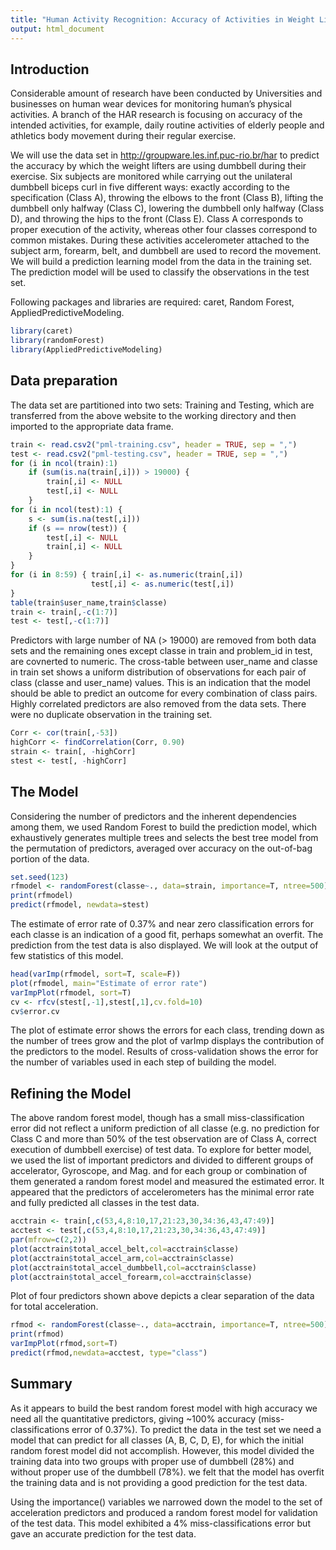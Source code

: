 ```yaml
---
title: "Human Activity Recognition: Accuracy of Activities in Weight Lifting"
output: html_document
---
```

## Introduction
Considerable amount of research have been conducted by Universities and businesses on human wear devices for monitoring human's physical activities. A branch of the HAR research is focusing on accuracy of the intended activities, for example, daily routine activities of elderly people and  athletics body movement during their regular exercise.   

We will use the data set in <http://groupware.les.inf.puc-rio.br/har> to predict the accuracy by which the weight lifters are using dumbbell during their exercise. Six subjects are monitored while carrying out the unilateral dumbbell biceps curl in five different ways: exactly according to the specification (Class A), throwing the elbows to the front (Class B), lifting the dumbbell only halfway (Class C), lowering the dumbbell only halfway (Class D), and throwing the hips to the front (Class E). Class A corresponds to proper execution of the activity, whereas other four classes correspond to common mistakes. During these activities accelerometer attached to the subject arm, forearm, belt, and dumbbell are used to record the movement. We will build a prediction learning model from the data in the training set. The prediction model will be used to classify the observations in the test set.  

Following packages and libraries are required: caret, Random Forest, AppliedPredictiveModeling.
```r
library(caret)
library(randomForest)
library(AppliedPredictiveModeling)
```

## Data preparation

The data set are partitioned into two sets: Training and Testing, which are transferred from the above website to the working directory and then imported to the appropriate data frame. 
```r
train <- read.csv2("pml-training.csv", header = TRUE, sep = ",")  
test <- read.csv2("pml-testing.csv", header = TRUE, sep = ",")
for (i in ncol(train):1) 
    if (sum(is.na(train[,i])) > 19000) {
        train[,i] <- NULL
        test[,i] <- NULL
    }
for (i in ncol(test):1) {
    s <- sum(is.na(test[,i]))
    if (s == nrow(test)) {
        test[,i] <- NULL
        train[,i] <- NULL
    }
}
for (i in 8:59) { train[,i] <- as.numeric(train[,i])
                  test[,i] <- as.numeric(test[,i])
}
table(train$user_name,train$classe)
train <- train[,-c(1:7)]
test <- test[,-c(1:7)]
```

Predictors with large number of NA (> 19000) are removed from both data sets and the remaining ones except classe in train and problem_id in test, are covnerted to numeric. The cross-table between user_name and classe in train set shows a uniform distribution of observations for each pair of class (classe and user_name) values. This is an indication that the model should be able to predict an outcome for every combination of class pairs. Highly correlated predictors are also removed from the data sets. There were no duplicate observation in the training set. 

```r
Corr <- cor(train[,-53])
highCorr <- findCorrelation(Corr, 0.90)
strain <- train[, -highCorr]
stest <- test[, -highCorr]
```

## The Model
Considering the number of predictors and the inherent dependencies among them, we used Random Forest to build the prediction model, which exhaustively generates multiple trees and selects the best tree model from the permutation of predictors, averaged over accuracy on the out-of-bag portion of the data. 
```r
set.seed(123)
rfmodel <- randomForest(classe~., data=strain, importance=T, ntree=500)
print(rfmodel)
predict(rfmodel, newdata=stest)
```

The estimate of error rate of 0.37% and near zero classification errors for each classe is an indication of a good fit, perhaps somewhat an overfit. The prediction from the test data is also displayed. We will look at the output of few statistics of this model.   

```r
head(varImp(rfmodel, sort=T, scale=F))   
plot(rfmodel, main="Estimate of error rate")
varImpPlot(rfmodel, sort=T)
cv <- rfcv(stest[,-1],stest[,1],cv.fold=10)
cv$error.cv
```

The plot of estimate error shows the errors for each class, trending down as the number of trees grow and the plot of varImp displays the contribution of the predictors to the model. Results of cross-validation shows the error for the number of variables used in each step of building the model.    

## Refining the Model

The above random forest model, though has a small miss-classification error did not reflect a uniform prediction of all classe (e.g. no prediction for Class C and more than 50% of the test observation are of Class A, correct execution of dumbbell exercise) of test data. To explore for better model, we used the list of important predictors and divided to different groups of accelerator, Gyroscope, and Mag. and for each group or combination of them generated a random forest model and measured the estimated error. It appeared that the predictors of accelerometers has the minimal error rate and fully predicted all classes in the test data.

```r
acctrain <- train[,c(53,4,8:10,17,21:23,30,34:36,43,47:49)]
acctest <- test[,c(53,4,8:10,17,21:23,30,34:36,43,47:49)]
par(mfrow=c(2,2))
plot(acctrain$total_accel_belt,col=acctrain$classe)
plot(acctrain$total_accel_arm,col=acctrain$classe)
plot(acctrain$total_accel_dumbbell,col=acctrain$classe)
plot(acctrain$total_accel_forearm,col=acctrain$classe) 
```

Plot of four predictors shown above depicts a clear separation of the data for total acceleration. 

```r
rfmod <- randomForest(classe~., data=acctrain, importance=T, ntree=500)
print(rfmod) 
varImpPlot(rfmod,sort=T)
predict(rfmod,newdata=acctest, type="class")
```

## Summary
As it appears to build the best random forest model with high accuracy we need all the quantitative predictors, giving ~100% accuracy (miss-classifications error of 0.37%). To predict the data in the test set we need a model that can predict for all classes (A, B, C, D, E), for which the initial random forest model did not accomplish. However, this model divided the training data into two groups with proper use of dumbbell (28%) and without proper use of the dumbbell (78%). we felt that the model has overfit the training data and is not providing a good prediction for the test data.  

Using the importance() variables we narrowed down the model to the set of acceleration predictors and produced a random forest model for validation of the test data. This model exhibited a 4% miss-classifications error but gave an accurate prediction for the test data.   